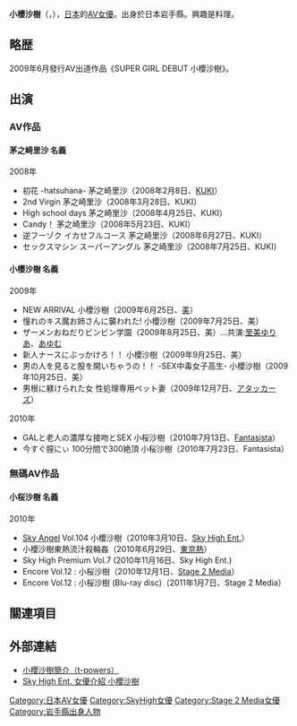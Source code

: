 {{AV女優|
|モデル名=小桜 沙樹
|ふりがな=こざくら さき
|画像ファイル=
|別名=茅之崎里沙（茅ヶ崎リサ）
|愛称=
|生年=1988
|生月=8
|生日=10
|出身地={{JPN}}・[[岩手縣|岩手縣]]
|血液型=O
|時点=
|身長=152
|体重=
|バスト=85
|ウエスト=55
|ヒップ=82
|カップ=D
|股下=
|靴=
|身体備考=
|ジャンル=[[色情片|色情片]]
|AV出演期間=2009年 -
|活動備考=
|他の活動=
|その他=
}}
{{japanese|japanese=小桜 沙樹|kana=こざくら さき|romaji=Saki Kozakura}}
'''小櫻沙樹'''（{{lang-ja|小桜沙樹、こざくら さき}}，{{bd|1988年|8月10日|||X小櫻}}），[[日本|日本]]的[[AV女優|AV女優]]。出身於日本岩手縣。興趣是料理。

== 略歴 ==
2009年6月發行AV出道作品《SUPER GIRL DEBUT 小櫻沙樹》。

== 出演 ==
=== AV作品 ===
====茅之崎里沙 名義====
;2008年
* 初花 -hatsuhana- 茅之崎里沙（2008年2月8日、[[KUKI|KUKI]]）
* 2nd Virgin 茅之崎里沙（2008年3月28日、KUKI）
* High school days 茅之崎里沙（2008年4月25日、KUKI）
* Candy！ 茅之崎里沙（2008年5月23日、KUKI）
* 逆フーゾク イカせフルコース 茅之崎里沙（2008年6月27日、KUKI）
* セックスマシン スーパーアングル 茅之崎里沙（2008年7月25日、KUKI）

====小櫻沙樹 名義====
;2009年
* NEW ARRIVAL 小櫻沙樹（2009年6月25日、[[美_(アダルトビデオ)|美]]）
* 憧れのキス魔お姉さんに襲われた! 小櫻沙樹（2009年7月25日、美）
* ザーメンおねだりビンビン学園（2009年8月25日、美）…共演:[[里美ゆりあ|里美ゆりあ]]、[[あゆむ|あゆむ]]
* 新人ナースにぶっかけろ！！ 小櫻沙樹（2009年9月25日、美）
* 男の人を見ると股を開いちゃうの！！ -SEX中毒女子高生- 小櫻沙樹（2009年10月25日、美）
* 男根に躾けられた女 性処理専用ペット妻（2009年12月7日、[[アタッカーズ|アタッカーズ]]）

;2010年
* GALと老人の濃厚な接吻とSEX 小桜沙樹（2010年7月13日、[[Fantasista|Fantasista]]）
* 今すぐ膣にぃ 100分間で300絶頂 小桜沙樹（2010年7月23日、Fantasista）

=== 無碼AV作品 ===
==== 小桜沙樹 名義 ====
;2010年
* [[Sky_Angel|Sky Angel]] Vol.104  小櫻沙樹（2010年3月10日、[[Sky_High_Ent.|Sky High Ent.]]）
* 小櫻沙樹東熱流汁殺輪姦（2010年6月29日、[[東京熱|東京熱]]）
* Sky High Premium Vol.7 (2010年11月16日、Sky High Ent.)
* Encore Vol.12 : 小桜沙樹（2010年12月1日、[[Stage_2_Media|Stage 2 Media]]）
* Encore Vol.12 : 小桜沙樹 (Blu-ray disc)（2011年1月7日、Stage 2 Media）

== 關連項目 ==

== 外部連結 ==
* [https://web.archive.org/web/20110530185916/http://www.t-powers.tv/official/model/kozakura/index.html 小櫻沙樹簡介（t-powers）]
* [https://web.archive.org/web/20100515164526/http://skyhighpremium.com/actress/catid_4-itemid_1107.html Sky High Ent. 女優介紹 小櫻沙樹]

{{DEFAULTSORT:Saki Kozakura}}
[[Category:日本AV女優|Category:日本AV女優]]
[[Category:SkyHigh女優|Category:SkyHigh女優]]
[[Category:Stage_2_Media女優|Category:Stage 2 Media女優]]
[[Category:岩手縣出身人物|Category:岩手縣出身人物]]